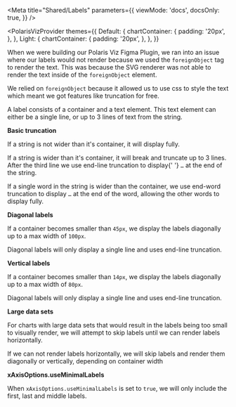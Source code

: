
<Meta
  title="Shared/Labels"
  parameters={{
    viewMode: 'docs',
    docsOnly: true,
  }}
/>

<div style={{ margin: '0 auto', maxWidth: '800px', color: 'white'}}>

<PolarisVizProvider
  themes={{
    Default: {
      chartContainer: {
        padding: '20px',
      },
    },
    Light: {
      chartContainer: {
        padding: '20px',
      },
    },
  }}
>

<Title>🏷 Labels</Title>

<p>
  When we were building our Polaris Viz Figma Plugin, we ran into an issue where
  our labels would not render because we used the <code>foreignObject</code> tag
  to render the text. This was because the SVG renderer was not able to render
  the text inside of the <code>foreignObject</code> element.
</p>

<p>
  We relied on <code>foreignObject</code> because it allowed us to use css to
  style the text which meant we got features like truncation for free.
</p>

<Title type="h2">How does it work?</Title>

<p>
  A label consists of a container and a text element. This text element can
  either be a single line, or up to 3 lines of text from the string.
</p>

<p>
  <strong>Basic truncation</strong>
</p>

<SampleLabelsBarChart />

<p>If a string is not wider than it's container, it will display fully.</p>
<p>
  If a string is wider than it's container, it will break and truncate up to 3
  lines. After the third line we use end-line truncation to display{' '}
  <code>…</code> at the end of the string.
</p>

<p>
  If a single word in the string is wider than the container, we use end-word
  truncation to display <code>…</code> at the end of the word, allowing the
  other words to display fully.
</p>

<p>
  <strong>Diagonal labels</strong>
</p>

<SampleLabelsBarChart width={500} />

<p>
  If a container becomes smaller than <code>45px</code>, we display the labels
  diagonally up to a max width of <code>100px</code>.
</p>

<p>
  Diagonal labels will only display a single line and uses end-line truncation.
</p>

<p>
  <strong>Vertical labels</strong>
</p>

<SampleLabelsBarChart width={400} />

<p>
  If a container becomes smaller than <code>14px</code>, we display the labels
  diagonally up to a max width of <code>80px</code>.
</p>

<p>
  Diagonal labels will only display a single line and uses end-line truncation.
</p>

<Title type="h2">Skipping labels</Title>

<p>
  <strong>Large data sets</strong>
</p>

<p>
  For charts with large data sets that would result in the labels being too
  small to visually render, we will attempt to skip labels until we can render
  labels horizontally.
</p>

<p>
  If we can not render labels horizontally, we will skip labels and render them
  diagonally or vertically, depending on container width
</p>

<p>
  <strong>xAxisOptions.useMinimalLabels</strong>
</p>

<p>
  When <code>xAxisOptions.useMinimalLabels</code> is set to <code>true</code>,
  we will only include the first, last and middle labels.
</p>

</PolarisVizProvider>

</div>
